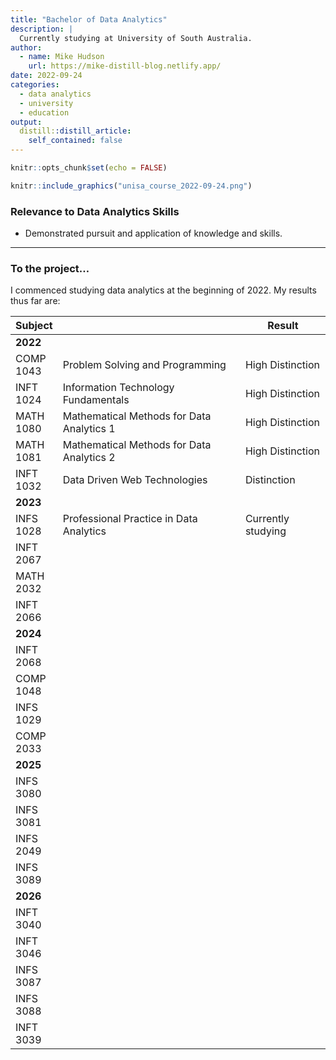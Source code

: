 ```yaml
---
title: "Bachelor of Data Analytics"
description: |
  Currently studying at University of South Australia.
author:
  - name: Mike Hudson
    url: https://mike-distill-blog.netlify.app/
date: 2022-09-24
categories:
  - data analytics
  - university
  - education
output:
  distill::distill_article:
    self_contained: false
---
```



```r
knitr::opts_chunk$set(echo = FALSE)
```

```r
knitr::include_graphics("unisa_course_2022-09-24.png")
```

### Relevance to Data Analytics Skills

* Demonstrated pursuit and application of knowledge and skills.

---
### To the project...

I commenced studying data analytics at the beginning of 2022. My results thus far are:

| Subject   |                                           | Result             |
|-----------|-------------------------------------------|--------------------|
| **2022**  |                                           |                    |
| COMP 1043 | Problem Solving and Programming           | High Distinction   |
| INFT 1024 | Information Technology Fundamentals       | High Distinction   |
| MATH 1080 | Mathematical Methods for Data Analytics 1 | High Distinction   |
| MATH 1081 | Mathematical Methods for Data Analytics 2 | High Distinction   |
| INFT 1032 | Data Driven Web Technologies              | Distinction        |
| **2023**  |                                           |                    |
| INFS 1028 | Professional Practice in Data Analytics   | Currently studying |
| INFT 2067 |                                           |                    |
| MATH 2032 |                                           |                    |
| INFT 2066 |                                           |                    |
| **2024**  |                                           |                    |
| INFT 2068 |                                           |                    |
| COMP 1048 |                                           |                    |
| INFS 1029 |                                           |                    |
| COMP 2033 |                                           |                    |
| **2025**  |                                           |                    |
| INFS 3080 |                                           |                    |
| INFS 3081 |                                           |                    |
| INFS 2049 |                                           |                    |
| INFS 3089 |                                           |                    |
| **2026**  |                                           |                    |
| INFT 3040 |                                           |                    |
| INFT 3046 |                                           |                    |
| INFS 3087 |                                           |                    |
| INFS 3088 |                                           |                    |
| INFT 3039 |                                           |                    |

